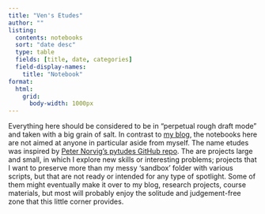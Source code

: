 ```yaml
---
title: "Ven's Etudes"
author: ""
listing:
  contents: notebooks
  sort: "date desc"
  type: table
  fields: [title, date, categories]
  field-display-names:
    title: "Notebook"
format:
  html:
    grid:
      body-width: 1000px
---
```


::: {.callout-note appearance="simple"}
Everything here should be considered to be in "perpetual rough draft mode" and taken with a big grain of salt. In contrast to [my blog](https://venpopov.com/posts), the notebooks here are not aimed at anyone in particular aside from myself. The name etudes was inspired by [Peter Norvig's pytudes GitHub repo](https://github.com/norvig/pytudes/). The are projects large and small, in which I explore new skills or interesting problems; projects that I want to preserve more than my messy 'sandbox' folder with various scripts, but that are not ready or intended for any type of spotlight. Some of them might eventually make it over to my blog, research projects, course materials, but most will probably enjoy the solitude and judgement-free zone that this little corner provides.
:::
